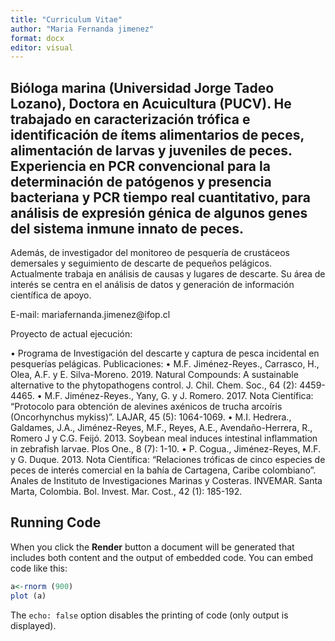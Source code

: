 ```yaml
---
title: "Curriculum Vitae"
author: "Maria Fernanda jimenez"
format: docx
editor: visual
---
```


## Bióloga marina (Universidad Jorge Tadeo Lozano), Doctora en Acuicultura (PUCV). He trabajado en caracterización trófica e identificación de ítems alimentarios de peces, alimentación de larvas y juveniles de peces. Experiencia en PCR convencional para la determinación de patógenos y presencia bacteriana y PCR tiempo real cuantitativo, para análisis de expresión génica de algunos genes del sistema inmune innato de peces. 

Además, de investigador del monitoreo de pesquería de crustáceos demersales y seguimiento de descarte de pequeños pelágicos. Actualmente trabaja en análisis de causas y lugares de descarte. Su área de interés se centra en el análisis de datos y generación de información científica de apoyo.  

E-mail: mariafernanda.jimenez@ifop.cl 

Proyecto de actual ejecución:

•	Programa de Investigación del descarte y captura de pesca incidental en pesquerías pelágicas.
Publicaciones:
•	M.F. Jiménez-Reyes., Carrasco, H., Olea, A.F. y E. Silva-Moreno. 2019. Natural Compounds: A sustainable alternative to the phytopathogens control. J. Chil. Chem. Soc., 64 (2): 4459-4465.
•	M.F. Jiménez-Reyes., Yany, G. y J. Romero. 2017. Nota Científica: “Protocolo para obtención de alevines axénicos de trucha arcoíris (Oncorhynchus mykiss)”. LAJAR, 45 (5): 1064-1069.
•	M.I. Hedrera., Galdames, J.A., Jiménez-Reyes, M.F., Reyes, A.E., Avendaño-Herrera, R., Romero J y C.G. Feijó. 2013. Soybean meal induces intestinal inflammation in zebrafish larvae. Plos One., 8 (7): 1-10. 
•	P. Cogua., Jiménez-Reyes, M.F. y G. Duque. 2013. Nota Científica: “Relaciones tróficas de cinco especies de peces de interés comercial en la bahía de Cartagena, Caribe colombiano”. Anales de Instituto de Investigaciones Marinas y Costeras. INVEMAR. Santa Marta, Colombia. Bol. Invest. Mar. Cost., 42 (1): 185-192. 


## Running Code

When you click the **Render** button a document will be generated that includes both content and the output of embedded code. You can embed code like this:

```r
a<-rnorm (900)
plot (a)


```

The `echo: false` option disables the printing of code (only output is displayed).
